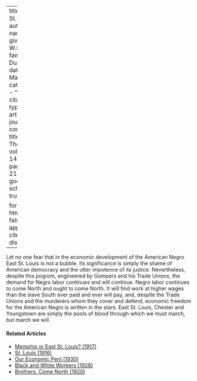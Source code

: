 
---
title: 'East St. Louis'
author:
  - name:
      given: W.E.B.
      family: Du Bois
date: Mar. 1917
categories: 
  - ""
citation: 
  type: article-journal
  container-title: The Crisis
  volume: 14
  issue: 5
  page: 215-216
google-scholar: true

format:
  html:
    toc: false
    appendix-cite-as: display
---


Let no one fear that in the economic development of the American Negro East St. Louis is not a bubble. Its significance is simply the shame of American democracy and the utter impotence of its justice. Nevertheless, despite this pogrom, engineered by Gompers and his Trade Unions, the demand for Negro labor continues and will continue. Negro labor continues to come North and ought to come North. It will find work at higher wages than the slave South ever paid and ever will pay, and, despite the Trade Unions and the murderers whom they cover and defend, economic freedom for the American Negro is written in the stars. East St. Louis, Chester and Youngstown are simply the pools of blood through which we must march, but march we will.

<!-- Similar articles start here -->
<div  class="clear-wrap"></div>

#### Related Articles

* [Memphis or East St. Louis? (1917)](/Volumes/14/03/memphis_or_east_st_louis.html)
* [St. Louis (1916)](/Volumes/11/05/st_louis.html)
* [Our Economic Peril (1930)](/Volumes/37/03/our_economic_peril.html)
* [Black and White Workers (1928)](/Volumes/35/03/black_and_white_workers.html)
* [Brothers, Come North (1920)](/Volumes/19/03/brothers_come_north.html)

<!-- Similar articles end here -->